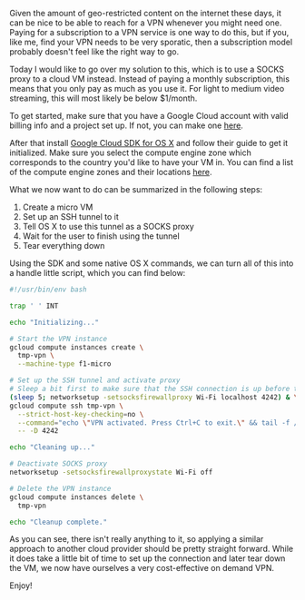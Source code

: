 

Given the amount of geo-restricted content on the internet these days, it can be nice to be able to reach for a VPN whenever you might need one.
Paying for a subscription to a VPN service is one way to do this, but if you, like me, 
find your VPN needs to be very sporatic, then a subscription model probably doesn't feel like the right way to go.

Today I would like to go over my solution to this, which is to use a SOCKS proxy to a cloud VM instead.
Instead of paying a monthly subscription, this means that you only pay as much as you use it.
For light to medium video streaming, this will most likely be below $1/month.

To get started, make sure that you have a Google Cloud account with valid billing info and a project set up. 
If not, you can make one [here](https://cloud.google.com/).

After that install [Google Cloud SDK for OS X](https://cloud.google.com/sdk/docs/quickstart-mac-os-x) and follow their guide to get it initialized.
Make sure you select the compute engine zone which corresponds to the country you'd like to have your VM in. You can find a list of the compute engine zones and their locations [here](https://cloud.google.com/compute/docs/regions-zones/regions-zones#available).

What we now want to do can be summarized in the following steps:
1. Create a micro VM
2. Set up an SSH tunnel to it
3. Tell OS X to use this tunnel as a SOCKS proxy
4. Wait for the user to finish using the tunnel
5. Tear everything down

Using the SDK and some native OS X commands, we can turn all of this into a handle little script, which you can find below:

```bash
#!/usr/bin/env bash

trap ' ' INT

echo "Initializing..."

# Start the VPN instance
gcloud compute instances create \
  tmp-vpn \
  --machine-type f1-micro

# Set up the SSH tunnel and activate proxy
# Sleep a bit first to make sure that the SSH connection is up before the proxy is enabled
(sleep 5; networksetup -setsocksfirewallproxy Wi-Fi localhost 4242) & \
gcloud compute ssh tmp-vpn \
  --strict-host-key-checking=no \
  --command="echo \"VPN activated. Press Ctrl+C to exit.\" && tail -f /dev/null" \
  -- -D 4242

echo "Cleaning up..."

# Deactivate SOCKS proxy
networksetup -setsocksfirewallproxystate Wi-Fi off

# Delete the VPN instance
gcloud compute instances delete \
  tmp-vpn

echo "Cleanup complete."
```

As you can see, there isn't really anything to it, 
so applying a similar approach to another cloud provider should be pretty straight forward.
While it does take a little bit of time to set up the connection and later tear down the VM, 
we now have ourselves a very cost-effective on demand VPN.

Enjoy!